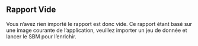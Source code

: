 ## Rapport Vide

Vous n'avez rien importé le rapport est donc vide. Ce rapport étant basé sur une image courante de l'application, veuillez importer un jeu de donnée et lancer le SBM pour l'enrichir.
